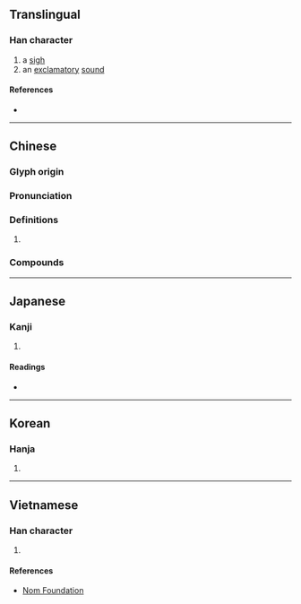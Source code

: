 {{also|唉}}
{{character info/new}}
==Translingual==

===Han character===
{{Han char|rn=76|rad=欠|as=07|sn=11|four=27482|canj=IKNO|ids=⿰矣欠}}

# a [[sigh]]
# an [[exclamatory]] [[sound]]

====References====
* {{Han ref|kx=0568.070|dkj=16090|dj=0956.190|hdz=32140.110|uh=6B38|ud=27448|bh=D5D9|bd=54745}}

----

==Chinese==
{{zh-forms|alt=唉,誒}}

===Glyph origin===
{{Han etym}}

===Pronunciation===
{{zh-pron
|m=āi,ǎi<!--,ê̄,ế,ê̌,ề-->,ēi,éi,ěi,èi
|c=aai2,ei6,oi1
|mn=i/ò
|mc=y
|oc=y
|ma=
|cat=n
}}

===Definitions===
{{zh-hanzi}}

# {{rfdef|zh}}

===Compounds===
{{zh-der|欸乃}}
----

==Japanese==

===Kanji===
{{ja-kanji|grade=|rs=欠07}}

# {{defn|lang=ja|sort=欠07}}

====Readings====
* {{ja-readings|on=[[あい]] (ai), [[かい]] (kai)|kun=[[なげく]] (nageku)}}

----

==Korean==

===Hanja===
{{ko-hanja|hangeul=애|eumhun=|rv=ae|mr=ae|y=ay}}

# {{defn|lang=ko|sort=欠07}}

----

==Vietnamese==

===Han character===
{{vi-readings|rs=欠07|hanviet=ái}}

# {{defn|lang=vi|sort=欠07}}

====References====
* [http://nomfoundation.org/common/nom_details.php?codepoint=6b38 Nom Foundation]